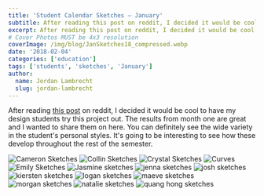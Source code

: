 ```yaml
---
title: 'Student Calendar Sketches – January'
subtitle: After reading this post on reddit, I decided it would be cool to have my design students try this project out.
excerpt: After reading this post on reddit, I decided it would be cool to have my design students try this project out.
# Cover Photos MUST be 4x3 resolution
coverImage: /img/blog/JanSketches18_compressed.webp
date: '2018-02-04'
categories: ['education']
tags: ['students', 'sketches', 'January']
author:
  name: Jordan Lambrecht
  slug: jordan-lambrecht
---
```


After reading [this post](https://www.reddit.com/r/doodles/comments/7nv5oh/i_doodle_a_little_memory_every_day_in_a_calendar/) on reddit, I decided it would be cool to have my design students try this project out. The results from month one are great and I wanted to share them on here. You can definitely see the wide variety in the student's personal styles. It's going to be interesting to see how these develop throughout the rest of the semester.

![Cameron Sketches](https://cdn.pixelbakery.com/img/blog/cameron1.jpg)
![Collin Sketches](https://cdn.pixelbakery.com/img/blog/collin1.jpg)
![Crystal Sketches](https://cdn.pixelbakery.com/img/blog/crystal1.jpg)
![Curves](https://cdn.pixelbakery.com/img/blog/Curves-1.jpg)
![Emily Sketches](https://cdn.pixelbakery.com/img/blog/emily.jpg)
![Jasmine sketches](https://cdn.pixelbakery.com/img/blog/jasmine1.jpg)
![jenna sketches](https://cdn.pixelbakery.com/img/blog/jenna1.jpg)
![josh sketches](https://cdn.pixelbakery.com/img/blog/josh1.jpg)
![kiersten sketches](https://cdn.pixelbakery.com/img/blog/kiersten1.jpg)
![logan sketches](https://cdn.pixelbakery.com/img/blog/Logan1.jpg)
![maeve sketches](https://cdn.pixelbakery.com/img/blog/maeve1.jpg)
![morgan sketches](https://cdn.pixelbakery.com/img/blog/morgan3.jpg)
![natalie sketches](https://cdn.pixelbakery.com/img/blog/natalie1.jpg)
![quang hong sketches](https://cdn.pixelbakery.com/img/blog/Quang1.jpg)
